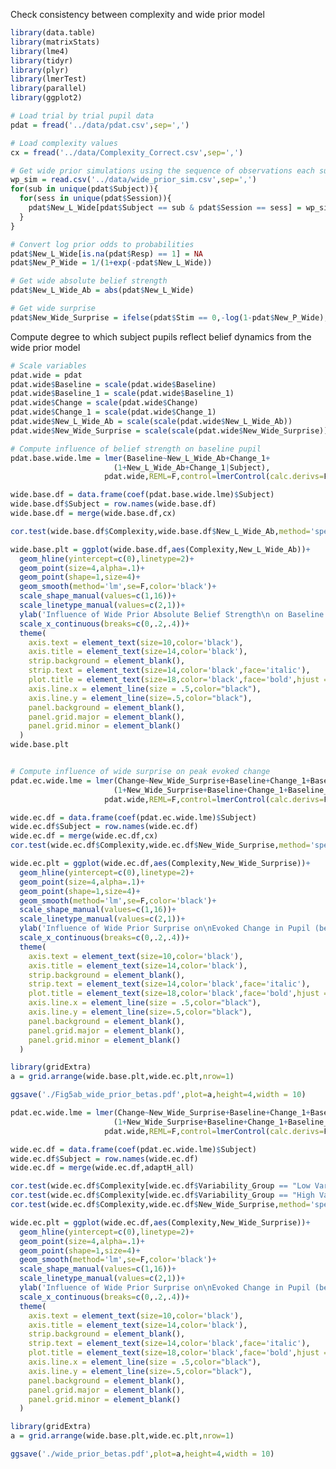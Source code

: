 Check consistency between complexity and wide prior model

```r
library(data.table)
library(matrixStats)
library(lme4)
library(tidyr)
library(plyr)
library(lmerTest)
library(parallel)
library(ggplot2)

# Load trial by trial pupil data
pdat = fread('../data/pdat.csv',sep=',')

# Load complexity values
cx = fread('../data/Complexity_Correct.csv',sep=',')

# Get wide prior simulations using the sequence of observations each subject observed
wp_sim = read.csv('../data/wide_prior_sim.csv',sep=',')
for(sub in unique(pdat$Subject)){
  for(sess in unique(pdat$Session)){
    pdat$New_L_Wide[pdat$Subject == sub & pdat$Session == sess] = wp_sim$Wide_Prior_Odds[wp_sim$Session == sess]
  }
}

# Convert log prior odds to probabilities
pdat$New_L_Wide[is.na(pdat$Resp) == 1] = NA
pdat$New_P_Wide = 1/(1+exp(-pdat$New_L_Wide))

# Get wide absolute belief strength
pdat$New_L_Wide_Ab = abs(pdat$New_L_Wide)

# Get wide surprise
pdat$New_Wide_Surprise = ifelse(pdat$Stim == 0,-log(1-pdat$New_P_Wide),-log(pdat$New_P_Wide))
```

Compute degree to which subject pupils reflect belief dynamics from the wide prior model
```r
# Scale variables
pdat.wide = pdat
pdat.wide$Baseline = scale(pdat.wide$Baseline)
pdat.wide$Baseline_1 = scale(pdat.wide$Baseline_1)
pdat.wide$Change = scale(pdat.wide$Change)
pdat.wide$Change_1 = scale(pdat.wide$Change_1)
pdat.wide$New_L_Wide_Ab = scale(scale(pdat.wide$New_L_Wide_Ab))
pdat.wide$New_Wide_Surprise = scale(scale(pdat.wide$New_Wide_Surprise))

# Compute influence of belief strength on baseline pupil
pdat.base.wide.lme = lmer(Baseline~New_L_Wide_Ab+Change_1+
                       (1+New_L_Wide_Ab+Change_1|Subject),
                     pdat.wide,REML=F,control=lmerControl(calc.derivs=F,optimize='nloptwrap'))

wide.base.df = data.frame(coef(pdat.base.wide.lme)$Subject)
wide.base.df$Subject = row.names(wide.base.df)
wide.base.df = merge(wide.base.df,cx)

cor.test(wide.base.df$Complexity,wide.base.df$New_L_Wide_Ab,method='spearman')

wide.base.plt = ggplot(wide.base.df,aes(Complexity,New_L_Wide_Ab))+
  geom_hline(yintercept=c(0),linetype=2)+
  geom_point(size=4,alpha=.1)+
  geom_point(shape=1,size=4)+
  geom_smooth(method='lm',se=F,color='black')+
  scale_shape_manual(values=c(1,16))+
  scale_linetype_manual(values=c(2,1))+
  ylab('Influence of Wide Prior Absolute Belief Strength\n on Baseline Pupil (beta weight)')+
  scale_x_continuous(breaks=c(0,.2,.4))+
  theme(
    axis.text = element_text(size=10,color='black'),
    axis.title = element_text(size=14,color='black'),
    strip.background = element_blank(),
    strip.text = element_text(size=14,color='black',face='italic'),
    plot.title = element_text(size=18,color='black',face='bold',hjust = .5),
    axis.line.x = element_line(size = .5,color="black"),
    axis.line.y = element_line(size=.5,color="black"),
    panel.background = element_blank(),
    panel.grid.major = element_blank(),
    panel.grid.minor = element_blank()
  )
wide.base.plt


# Compute influence of wide surprise on peak evoked change
pdat.ec.wide.lme = lmer(Change~New_Wide_Surprise+Baseline+Change_1+Baseline_1+
                       (1+New_Wide_Surprise+Baseline+Change_1+Baseline_1|Subject),
                     pdat.wide,REML=F,control=lmerControl(calc.derivs=F,optimize='nloptwrap'))

wide.ec.df = data.frame(coef(pdat.ec.wide.lme)$Subject)
wide.ec.df$Subject = row.names(wide.ec.df)
wide.ec.df = merge(wide.ec.df,cx)
cor.test(wide.ec.df$Complexity,wide.ec.df$New_Wide_Surprise,method='spearman')

wide.ec.plt = ggplot(wide.ec.df,aes(Complexity,New_Wide_Surprise))+
  geom_hline(yintercept=c(0),linetype=2)+
  geom_point(size=4,alpha=.1)+
  geom_point(shape=1,size=4)+
  geom_smooth(method='lm',se=F,color='black')+
  scale_shape_manual(values=c(1,16))+
  scale_linetype_manual(values=c(2,1))+
  ylab('Influence of Wide Prior Surprise on\nEvoked Change in Pupil (beta weight)')+
  scale_x_continuous(breaks=c(0,.2,.4))+
  theme(
    axis.text = element_text(size=10,color='black'),
    axis.title = element_text(size=14,color='black'),
    strip.background = element_blank(),
    strip.text = element_text(size=14,color='black',face='italic'),
    plot.title = element_text(size=18,color='black',face='bold',hjust = .5),
    axis.line.x = element_line(size = .5,color="black"),
    axis.line.y = element_line(size=.5,color="black"),
    panel.background = element_blank(),
    panel.grid.major = element_blank(),
    panel.grid.minor = element_blank()
  )

library(gridExtra)
a = grid.arrange(wide.base.plt,wide.ec.plt,nrow=1)

ggsave('./Fig5ab_wide_prior_betas.pdf',plot=a,height=4,width = 10)
```
```r
pdat.ec.wide.lme = lmer(Change~New_Wide_Surprise+Baseline+Change_1+Baseline_1+
                       (1+New_Wide_Surprise+Baseline+Change_1+Baseline_1|Subject),
                     pdat.wide,REML=F,control=lmerControl(calc.derivs=F,optimize='nloptwrap'))

wide.ec.df = data.frame(coef(pdat.ec.wide.lme)$Subject)
wide.ec.df$Subject = row.names(wide.ec.df)
wide.ec.df = merge(wide.ec.df,adaptH_all)

cor.test(wide.ec.df$Complexity[wide.ec.df$Variability_Group == "Low Variability"],wide.ec.df$New_Wide_Surprise[wide.ec.df$Variability_Group == "Low Variability"],method='spearman')
cor.test(wide.ec.df$Complexity[wide.ec.df$Variability_Group == "High Variability"],wide.ec.df$New_Wide_Surprise[wide.ec.df$Variability_Group == "High Variability"],method='spearman')
cor.test(wide.ec.df$Complexity,wide.ec.df$New_Wide_Surprise,method='spearman')

wide.ec.plt = ggplot(wide.ec.df,aes(Complexity,New_Wide_Surprise))+
  geom_hline(yintercept=c(0),linetype=2)+
  geom_point(size=4,alpha=.1)+
  geom_point(shape=1,size=4)+
  geom_smooth(method='lm',se=F,color='black')+
  scale_shape_manual(values=c(1,16))+
  scale_linetype_manual(values=c(2,1))+
  ylab('Influence of Wide Prior Surprise on\nEvoked Change in Pupil (beta weight)')+
  scale_x_continuous(breaks=c(0,.2,.4))+
  theme(
    axis.text = element_text(size=10,color='black'),
    axis.title = element_text(size=14,color='black'),
    strip.background = element_blank(),
    strip.text = element_text(size=14,color='black',face='italic'),
    plot.title = element_text(size=18,color='black',face='bold',hjust = .5),
    axis.line.x = element_line(size = .5,color="black"),
    axis.line.y = element_line(size=.5,color="black"),
    panel.background = element_blank(),
    panel.grid.major = element_blank(),
    panel.grid.minor = element_blank()
  )

library(gridExtra)
a = grid.arrange(wide.base.plt,wide.ec.plt,nrow=1)

ggsave('./wide_prior_betas.pdf',plot=a,height=4,width = 10)
```

